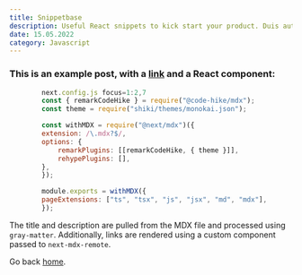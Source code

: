 ```yaml
---
title: Snippetbase
description: Useful React snippets to kick start your product. Duis aute irure dolor in reprehenderit in voluptate velit esse cillum dolore eu fugiat nulla pariatur. 
date: 15.05.2022
category: Javascript
---
```


### This is an example post, with a [link](https://nextjs.org) and a React component:

```javascript
        next.config.js focus=1:2,7
        const { remarkCodeHike } = require("@code-hike/mdx");
        const theme = require("shiki/themes/monokai.json");

        const withMDX = require("@next/mdx")({
        extension: /\.mdx?$/,
        options: {
            remarkPlugins: [[remarkCodeHike, { theme }]],
            rehypePlugins: [],
        },
        });

        module.exports = withMDX({
        pageExtensions: ["ts", "tsx", "js", "jsx", "md", "mdx"],
        });
```

The title and description are pulled from the MDX file and processed using `gray-matter`. Additionally, links are rendered using a custom component passed to `next-mdx-remote`.

Go back [home](/).
